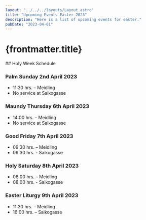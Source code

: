```yaml
---
layout: "../../../layouts/Layout.astro"
title: "Upcoming Events Easter 2023"
description: "Here is a list of upcoming events for easter."
pubDate: "2023-04-01"
---
```

# {frontmatter.title}

<section>
## Holy Week Schedule

### Palm Sunday 2nd April 2023
-	11:30 hrs. – Meidling
-	No service at Saikogasse

### Maundy Thursday 6th April 2023
-	14:00 hrs. – Meidling
-	No service at Saikogasse

### Good Friday 7th April 2023
-	09:30 hrs. – Meidling
-	09:30 hrs. - Saikogasse

### Holy Saturday 8th April 2023
-	08:00 hrs. – Meidling
-	08:00 hrs. - Saikogasse

### Easter Liturgy 9th April 2023
-	11:30 hrs. – Meidling
-	16:00 hrs. – Saikogasse

</section>

